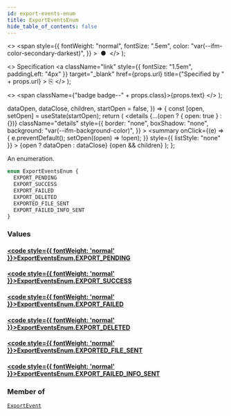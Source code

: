 ```yaml
---
id: export-events-enum
title: ExportEventsEnum
hide_table_of_contents: false
---
```


  <>
    <span
      style={{
        fontWeight: "normal",
        fontSize: ".5em",
        color: "var(--ifm-color-secondary-darkest)",
      }}
    >
      &nbsp;●&nbsp;
    </span>
  </>
);

  <>
    Specification
    <a
      className="link"
      style={{ fontSize: "1.5em", paddingLeft: "4px" }}
      target="\_blank"
      href={props.url}
      title={"Specified by " + props.url}
    >
      ⎘
    </a>
  </>
);

  <>
    <span className={"badge badge--" + props.class}>{props.text}</span>
  </>
);


  dataOpen,
  dataClose,
  children,
  startOpen = false,
}) => {
  const [open, setOpen] = useState(startOpen);
  return (
    <details
      {...(open ? { open: true } : {})}
      className="details"
      style={{
        border: "none",
        boxShadow: "none",
        background: "var(--ifm-background-color)",
      }}
    >
      <summary
        onClick={(e) => {
          e.preventDefault();
          setOpen((open) => !open);
        }}
        style={{ listStyle: "none" }}
      >
        {open ? dataOpen : dataClose}
      </summary>
      {open && children}
    </details>
  );
};

An enumeration.

```graphql
enum ExportEventsEnum {
  EXPORT_PENDING
  EXPORT_SUCCESS
  EXPORT_FAILED
  EXPORT_DELETED
  EXPORTED_FILE_SENT
  EXPORT_FAILED_INFO_SENT
}
```

### Values

#### [<code style={{ fontWeight: 'normal' }}>ExportEventsEnum.<b>EXPORT_PENDING</b></code>](#)

>

#### [<code style={{ fontWeight: 'normal' }}>ExportEventsEnum.<b>EXPORT_SUCCESS</b></code>](#)

>

#### [<code style={{ fontWeight: 'normal' }}>ExportEventsEnum.<b>EXPORT_FAILED</b></code>](#)

>

#### [<code style={{ fontWeight: 'normal' }}>ExportEventsEnum.<b>EXPORT_DELETED</b></code>](#)

>

#### [<code style={{ fontWeight: 'normal' }}>ExportEventsEnum.<b>EXPORTED_FILE_SENT</b></code>](#)

>

#### [<code style={{ fontWeight: 'normal' }}>ExportEventsEnum.<b>EXPORT_FAILED_INFO_SENT</b></code>](#)

>

### Member of

[`ExportEvent`](../../../api-reference/miscellaneous/objects/export-event) <Badge class="secondary" text="object"/>
